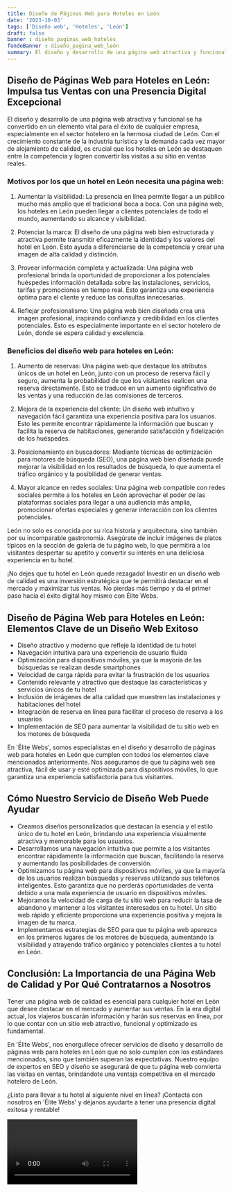 ```yaml
---
title: Diseño de Páginas Web para Hoteles en León
date: '2023-10-03'
tags: ['Diseño web', 'Hoteles', 'León']
draft: false
banner : diseño_paginas_web_hoteles
fondoBanner : diseño_pagina_web_león
summary: El diseño y desarrollo de una página web atractiva y funcional se ha convertido en un elemento vital para el éxito de cualquier empresa, especialmente en el sector hotelero en la hermosa ciudad de León. Con el crecimiento constante de la industria turística y la demanda cada vez mayor de alojamiento de calidad, es crucial que los hoteles en León se destaquen entre la competencia y logren convertir las visitas a su sitio en ventas reales.
---
```


## Diseño de Páginas Web para Hoteles en León: Impulsa tus Ventas con una Presencia Digital Excepcional

El diseño y desarrollo de una página web atractiva y funcional se ha convertido en un elemento vital para el éxito de cualquier empresa, especialmente en el sector hotelero en la hermosa ciudad de León. Con el crecimiento constante de la industria turística y la demanda cada vez mayor de alojamiento de calidad, es crucial que los hoteles en León se destaquen entre la competencia y logren convertir las visitas a su sitio en ventas reales.

### Motivos por los que un hotel en León necesita una página web:

1. Aumentar la visibilidad: La presencia en línea permite llegar a un público mucho más amplio que el tradicional boca a boca. Con una página web, los hoteles en León pueden llegar a clientes potenciales de todo el mundo, aumentando su alcance y visibilidad.

2. Potenciar la marca: El diseño de una página web bien estructurada y atractiva permite transmitir eficazmente la identidad y los valores del hotel en León. Esto ayuda a diferenciarse de la competencia y crear una imagen de alta calidad y distinción.

3. Proveer información completa y actualizada: Una página web profesional brinda la oportunidad de proporcionar a los potenciales huéspedes información detallada sobre las instalaciones, servicios, tarifas y promociones en tiempo real. Esto garantiza una experiencia óptima para el cliente y reduce las consultas innecesarias.

4. Reflejar profesionalismo: Una página web bien diseñada crea una imagen profesional, inspirando confianza y credibilidad en los clientes potenciales. Esto es especialmente importante en el sector hotelero de León, donde se espera calidad y excelencia.

### Beneficios del diseño web para hoteles en León:

1. Aumento de reservas: Una página web que destaque los atributos únicos de un hotel en León, junto con un proceso de reserva fácil y seguro, aumenta la probabilidad de que los visitantes realicen una reserva directamente. Esto se traduce en un aumento significativo de las ventas y una reducción de las comisiones de terceros.

2. Mejora de la experiencia del cliente: Un diseño web intuitivo y navegación fácil garantiza una experiencia positiva para los usuarios. Esto les permite encontrar rápidamente la información que buscan y facilita la reserva de habitaciones, generando satisfacción y fidelización de los huéspedes.

3. Posicionamiento en buscadores: Mediante técnicas de optimización para motores de búsqueda (SEO), una página web bien diseñada puede mejorar la visibilidad en los resultados de búsqueda, lo que aumenta el tráfico orgánico y la posibilidad de generar ventas.

4. Mayor alcance en redes sociales: Una página web compatible con redes sociales permite a los hoteles en León aprovechar el poder de las plataformas sociales para llegar a una audiencia más amplia, promocionar ofertas especiales y generar interacción con los clientes potenciales.

León no solo es conocida por su rica historia y arquitectura, sino también por su incomparable gastronomía. Asegúrate de incluir imágenes de platos típicos en la sección de galería de tu página web, lo que permitirá a los visitantes despertar su apetito y convertir su interés en una deliciosa experiencia en tu hotel.

¡No dejes que tu hotel en León quede rezagado! Investir en un diseño web de calidad es una inversión estratégica que te permitirá destacar en el mercado y maximizar tus ventas. No pierdas más tiempo y da el primer paso hacia el éxito digital hoy mismo con Élite Webs.

<GifSeo />

<Cta />

## Diseño de Página Web para Hoteles en León: Elementos Clave de un Diseño Web Exitoso

- Diseño atractivo y moderno que refleje la identidad de tu hotel
- Navegación intuitiva para una experiencia de usuario fluida
- Optimización para dispositivos móviles, ya que la mayoría de las búsquedas se realizan desde smartphones
- Velocidad de carga rápida para evitar la frustración de los usuarios
- Contenido relevante y atractivo que destaque las características y servicios únicos de tu hotel
- Inclusión de imágenes de alta calidad que muestren las instalaciones y habitaciones del hotel
- Integración de reserva en línea para facilitar el proceso de reserva a los usuarios
- Implementación de SEO para aumentar la visibilidad de tu sitio web en los motores de búsqueda

En 'Élite Webs', somos especialistas en el diseño y desarrollo de páginas web para hoteles en León que cumplen con todos los elementos clave mencionados anteriormente. Nos aseguramos de que tu página web sea atractiva, fácil de usar y esté optimizada para dispositivos móviles, lo que garantiza una experiencia satisfactoria para tus visitantes.

## Cómo Nuestro Servicio de Diseño Web Puede Ayudar

- Creamos diseños personalizados que destacan la esencia y el estilo único de tu hotel en León, brindando una experiencia visualmente atractiva y memorable para los usuarios.
- Desarrollamos una navegación intuitiva que permite a los visitantes encontrar rápidamente la información que buscan, facilitando la reserva y aumentando las posibilidades de conversión.
- Optimizamos tu página web para dispositivos móviles, ya que la mayoría de los usuarios realizan búsquedas y reservas utilizando sus teléfonos inteligentes. Esto garantiza que no perderás oportunidades de venta debido a una mala experiencia de usuario en dispositivos móviles.
- Mejoramos la velocidad de carga de tu sitio web para reducir la tasa de abandono y mantener a los visitantes interesados en tu hotel. Un sitio web rápido y eficiente proporciona una experiencia positiva y mejora la imagen de tu marca.
- Implementamos estrategias de SEO para que tu página web aparezca en los primeros lugares de los motores de búsqueda, aumentando la visibilidad y atrayendo tráfico orgánico y potenciales clientes a tu hotel en León.

## Conclusión: La Importancia de una Página Web de Calidad y Por Qué Contratarnos a Nosotros

Tener una página web de calidad es esencial para cualquier hotel en León que desee destacar en el mercado y aumentar sus ventas. En la era digital actual, los viajeros buscarán información y harán sus reservas en línea, por lo que contar con un sitio web atractivo, funcional y optimizado es fundamental.

En 'Élite Webs', nos enorgullece ofrecer servicios de diseño y desarrollo de páginas web para hoteles en León que no solo cumplen con los estándares mencionados, sino que también superan las expectativas. Nuestro equipo de expertos en SEO y diseño se asegurará de que tu página web convierta las visitas en ventas, brindándote una ventaja competitiva en el mercado hotelero de León.

¿Listo para llevar a tu hotel al siguiente nivel en línea? ¡Contacta con nosotros en 'Élite Webs' y déjanos ayudarte a tener una presencia digital exitosa y rentable!

<Video />

<CtaBot job='Hoteles' city='León'/>

<Gmaps query='León+españa+maps' />